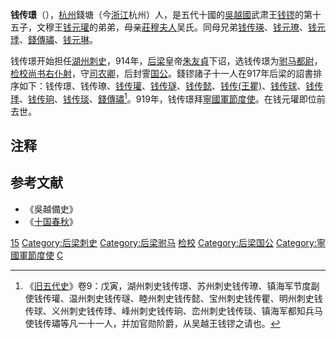 {{CJK-New-Char|3ED1|ver=A}}
'''钱传璟'''（{{bd|891年||921年|catIdx=Q}}），[[杭州|杭州]]錢塘（今[[浙江|浙江]]杭州）人，是五代十國的[[吳越國|吳越國]]武肃王[[钱镠|钱镠]]的第十五子，文穆王[[钱元瓘|钱元瓘]]的弟弟，母亲[[莊穆夫人|莊穆夫人]]吴氏。同母兄弟[[钱传瑛|钱传瑛]]、[[钱元璙|钱元璙]]、[[钱元㻑|钱元㻑]]、[[錢傳璛|錢傳璛]]、[[钱元琳|钱元琳]]。

钱传璟开始担任[[湖州_(隋朝)|湖州]][[刺史|刺史]]，914年，[[后梁|后梁]]皇帝[[朱友貞|朱友貞]]下诏，选钱传璟为[[驸马都尉|驸马都尉]]，[[检校|检校]][[尚书右仆射|尚书右仆射]]，守[[司农卿|司农卿]]，后封霅[[国公|国公]]。錢镠諸子十一人在917年后梁的詔書排序如下：钱传璟、钱传璙、[[钱传瓘|钱传瓘]]、[[钱传璲|钱传璲]]、[[钱传懿|钱传懿]]、[[钱元瞿|钱传(王瞿)]]、[[钱传球|钱传球]]、[[钱元㻑|钱传㻑]]、[[钱传珦|钱传珦]]、[[钱传琰|钱传琰]]、[[錢傳璛|錢傳璛]]<ref>《[[旧五代史|旧五代史]]》卷9：戊寅，湖州刺史钱传璟、苏州刺史钱传璙、镇海军节度副使钱传瓘、温州刺史钱传璲、睦州刺史钱传懿、宝州刺史钱传瞿、明州刺史钱传球、义州刺史钱传㻑、峰州刺史钱传珦、峦州刺史钱传琰、镇海军都知兵马使钱传璛等凡一十一人，并加官勋阶爵，从吴越王钱镠之请也。</ref>。919年，钱传璟拜[[寧國軍節度使|寧國軍節度使]]。在钱元瓘即位前去世。

== 注释 ==

<references/>

==参考文献==
*《吳越備史》
*《[[十国春秋|十国春秋]]》

{{DEFAULTSORT:Q}}
[[Category:钱镠儿子|15]]
[[Category:后梁刺史|Category:后梁刺史]]
[[Category:后梁驸马|Category:后梁驸马]]
[[Category:后梁尚书右仆射|检校]]
[[Category:后梁国公|Category:后梁国公]]
[[Category:寧國軍節度使|Category:寧國軍節度使]]
[[Category:钱姓|C]]